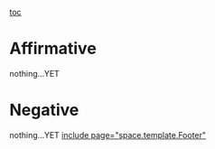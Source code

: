 [[toc]]
=Affirmative= 
nothing...YET
=Negative= 
nothing...YET
[[include page="space.template.Footer"]]
